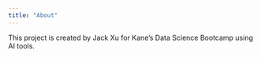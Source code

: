 ```yaml
---
title: "About"
---
```


This project is created by Jack Xu for Kane's Data Science Bootcamp using AI tools.
